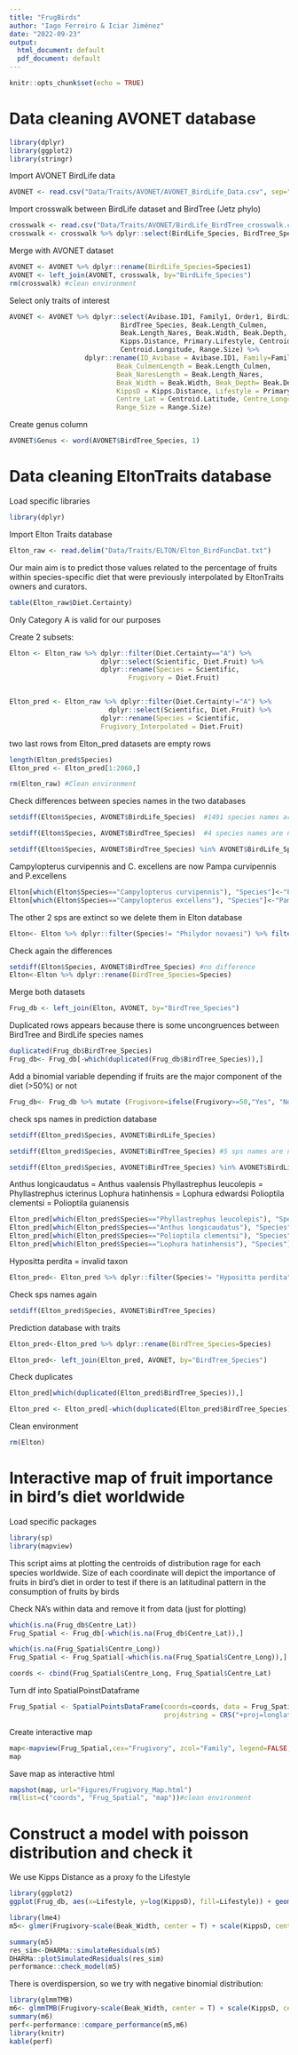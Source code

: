 ```yaml
---
title: "FrugBirds"
author: "Iago Ferreiro & Iciar Jiménez"
date: "2022-09-23"
output:
  html_document: default
  pdf_document: default
---
```


```r
knitr::opts_chunk$set(echo = TRUE)
```

# Data cleaning AVONET database


```r
library(dplyr)
library(ggplot2)
library(stringr)
```



Import AVONET  BirdLife data 
```r
AVONET <- read.csv("Data/Traits/AVONET/AVONET_BirdLife_Data.csv", sep=";")

```


Import crosswalk between BirdLife dataset and BirdTree (Jetz phylo)
```r
crosswalk <- read.csv("Data/Traits/AVONET/BirdLife_BirdTree_crosswalk.csv", sep=";")
crosswalk <- crosswalk %>% dplyr::select(BirdLife_Species, BirdTree_Species)

```


Merge with AVONET dataset
```r
AVONET <- AVONET %>% dplyr::rename(BirdLife_Species=Species1) 
AVONET <- left_join(AVONET, crosswalk, by="BirdLife_Species")
rm(crosswalk) #clean environment
```

Select only traits of interest
```r
AVONET <- AVONET %>% dplyr::select(Avibase.ID1, Family1, Order1, BirdLife_Species,
                            BirdTree_Species, Beak.Length_Culmen,
                            Beak.Length_Nares, Beak.Width, Beak.Depth,
                            Kipps.Distance, Primary.Lifestyle, Centroid.Latitude,
                            Centroid.Longitude, Range.Size) %>%
                   dplyr::rename(ID_Avibase = Avibase.ID1, Family=Family1, Order= Order1,
                           Beak_CulmenLength = Beak.Length_Culmen,
                           Beak_NaresLength = Beak.Length_Nares,
                           Beak_Width = Beak.Width, Beak_Depth= Beak.Depth,
                           KippsD = Kipps.Distance, Lifestyle = Primary.Lifestyle,
                           Centre_Lat = Centroid.Latitude, Centre_Long=Centroid.Longitude,
                           Range_Size = Range.Size)
```

Create genus column

```r
AVONET$Genus <- word(AVONET$BirdTree_Species, 1)
```

# Data cleaning EltonTraits database

Load specific libraries
```r
library(dplyr)

```


Import Elton Traits database
```r
Elton_raw <- read.delim("Data/Traits/ELTON/Elton_BirdFuncDat.txt")

```


Our main aim is to predict those values related to the percentage of fruits
within species-specific diet that were previously interpolated by EltonTraits
owners and curators.
```r
table(Elton_raw$Diet.Certainty) 
```
Only Category A is valid for our purposes


Create 2 subsets:
```r
Elton <- Elton_raw %>% dplyr::filter(Diet.Certainty=="A") %>% 
                       dplyr::select(Scientific, Diet.Fruit) %>%
                       dplyr::rename(Species = Scientific,
                              Frugivory = Diet.Fruit)


Elton_pred <- Elton_raw %>% dplyr::filter(Diet.Certainty!="A") %>% 
                         dplyr::select(Scientific, Diet.Fruit) %>%
                       dplyr::rename(Species = Scientific,
                       Frugivory_Interpolated = Diet.Fruit) 

```


two last rows from Elton_pred datasets are empty rows
```r
length(Elton_pred$Species)
Elton_pred <- Elton_pred[1:2060,]

rm(Elton_raw) #Clean environment

```


Check differences between species names in the two databases
```r
setdiff(Elton$Species, AVONET$BirdLife_Species)  #1491 species names are not coincident

setdiff(Elton$Species, AVONET$BirdTree_Species)  #4 species names are not coincident

setdiff(Elton$Species, AVONET$BirdTree_Species) %in% AVONET$BirdLife_Species  

```


Campylopterus curvipennis and C. excellens are now Pampa curvipennis and P.excellens
```r

Elton[which(Elton$Species=="Campylopterus curvipennis"), "Species"]<-"Pampa curvipennis"
Elton[which(Elton$Species=="Campylopterus excellens"), "Species"]<-"Pampa excellens"

```

The other 2 sps are extinct so we delete them in Elton database
```r

Elton<- Elton %>% dplyr::filter(Species!= "Philydor novaesi") %>% filter(Species!="Melamprosops phaeosoma")

```

Check again the differences
```r
setdiff(Elton$Species, AVONET$BirdTree_Species) #no difference
Elton<-Elton %>% dplyr::rename(BirdTree_Species=Species)
```

Merge both datasets
```r
Frug_db <- left_join(Elton, AVONET, by="BirdTree_Species")

```

Duplicated rows appears because there is some uncongruences between BirdTree and
BirdLife species names
```r
duplicated(Frug_db$BirdTree_Species)
Frug_db<- Frug_db[-which(duplicated(Frug_db$BirdTree_Species)),]

```


Add a binomial variable depending if fruits are the major component of the diet (>50%) or not
```r
Frug_db<- Frug_db %>% mutate (Frugivore=ifelse(Frugivory>=50,"Yes", "No"))
```


check sps names in prediction database
```r
setdiff(Elton_pred$Species, AVONET$BirdLife_Species)

setdiff(Elton_pred$Species, AVONET$BirdTree_Species) #5 sps names are not coincident

setdiff(Elton_pred$Species, AVONET$BirdTree_Species) %in% AVONET$BirdLife_Species 
```




Anthus longicaudatus = Anthus vaalensis
Phyllastrephus leucolepis = Phyllastrephus icterinus
Lophura hatinhensis = Lophura edwardsi
Polioptila clementsi = Polioptila guianensis
```r
Elton_pred[which(Elton_pred$Species=="Phyllastrephus leucolepis"), "Species"]<-"Phyllastrephus icterinus"
Elton_pred[which(Elton_pred$Species=="Anthus longicaudatus"), "Species"]<-"Anthus vaalensis"
Elton_pred[which(Elton_pred$Species=="Polioptila clementsi"), "Species"]<-"Polioptila guianensis"
Elton_pred[which(Elton_pred$Species=="Lophura hatinhensis"), "Species"]<-"Lophura edwardsi"

```


Hypositta perdita = invalid taxon
```r
Elton_pred<- Elton_pred %>% dplyr::filter(Species!= "Hypositta perdita") 

```


Check sps names again
```r
setdiff(Elton_pred$Species, AVONET$BirdTree_Species)

```


Prediction database with traits
```r
Elton_pred<-Elton_pred %>% dplyr::rename(BirdTree_Species=Species)

Elton_pred<- left_join(Elton_pred, AVONET, by="BirdTree_Species")

```


Check duplicates
```r
Elton_pred[which(duplicated(Elton_pred$BirdTree_Species)),]

Elton_pred <- Elton_pred[-which(duplicated(Elton_pred$BirdTree_Species)),]

```


Clean environment
```r
rm(Elton) 
```

# Interactive map of fruit importance in bird's diet worldwide


Load specific packages
```r
library(sp)
library(mapview)

```


This script aims at plotting the centroids of distribution rage for each
species worldwide. Size of each coordinate will depict the importance
of fruits in bird's diet in order to test if there is an latitudinal
pattern in the consumption of fruits by birds

Check NA's within data and remove it from data (just for plotting)
```r
which(is.na(Frug_db$Centre_Lat))
Frug_Spatial <- Frug_db[-which(is.na(Frug_db$Centre_Lat)),]

which(is.na(Frug_Spatial$Centre_Long))
Frug_Spatial <- Frug_Spatial[-which(is.na(Frug_Spatial$Centre_Long)),]

coords <- cbind(Frug_Spatial$Centre_Long, Frug_Spatial$Centre_Lat)


```

Turn df into SpatialPoinstDataframe
```r
Frug_Spatial <- SpatialPointsDataFrame(coords=coords, data = Frug_Spatial,
                                       proj4string = CRS("+proj=longlat +datum=WGS84 +ellps=WGS84 +towgs84=0,0,0"))

```



Create interactive map
```r
map<-mapview(Frug_Spatial,cex="Frugivory", zcol="Family", legend=FALSE, alpha=2)
map
```


Save map as interactive html
```r
mapshot(map, url="Figures/Frugivory_Map.html")
rm(list=c("coords", "Frug_Spatial", "map"))#clean environment

```

# Construct a model with poisson distribution and check it

We use Kipps Distance as a proxy fo the Lifestyle 
```r
library(ggplot2)
ggplot(Frug_db, aes(x=Lifestyle, y=log(KippsD), fill=Lifestyle)) + geom_boxplot() + geom_jitter(alpha=0.1)

```

```r
library(lme4)
m5<- glmer(Frugivory~scale(Beak_Width, center = T) + scale(KippsD, center=T) + scale(Centre_Lat,center=T) + (1|Genus), data=Frug_db, family="poisson")

summary(m5)
res_sim<-DHARMa::simulateResiduals(m5)
DHARMa::plotSimulatedResiduals(res_sim)
performance::check_model(m5)
```
There is overdispersion, so we try with negative binomial distribution:

```r
library(glmmTMB)
m6<- glmmTMB(Frugivory~scale(Beak_Width, center = T) + scale(KippsD, center=T) + scale(Centre_Lat,center=T) + (1|Genus), data=Frug_db, family="nbinom1")
summary(m6)
perf<-performance::compare_performance(m5,m6)
library(knitr)
kable(perf)

```

